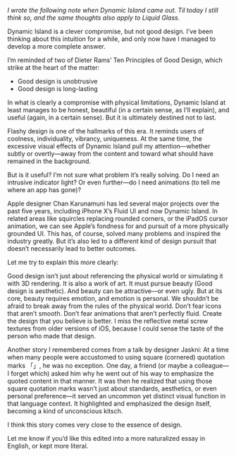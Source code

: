_I wrote the following note when Dynamic Island came out. Til today I still think so, and the same thoughts also apply to Liquid Glass._

Dynamic Island is a clever compromise, but not good design.
I’ve been thinking about this intuition for a while, and only now have I managed to develop a more complete answer.

I’m reminded of two of Dieter Rams’ Ten Principles of Good Design, which strike at the heart of the matter:
- Good design is unobtrusive
- Good design is long-lasting

In what is clearly a compromise with physical limitations, Dynamic Island at least manages to be honest, beautiful (in a certain sense, as I’ll explain), and useful (again, in a certain sense). But it is ultimately destined not to last.

Flashy design is one of the hallmarks of this era. It reminds users of coolness, individuality, vibrancy, uniqueness. At the same time, the excessive visual effects of Dynamic Island pull my attention—whether subtly or overtly—away from the content and toward what should have remained in the background.

But is it useful? I’m not sure what problem it’s really solving. Do I need an intrusive indicator light? Or even further—do I need animations (to tell me where an app has gone)?

Apple designer Chan Karunamuni has led several major projects over the past five years, including iPhone X’s Fluid UI and now Dynamic Island. In related areas like squircles replacing rounded corners, or the iPadOS cursor animation, we can see Apple’s fondness for and pursuit of a more physically grounded UI. This has, of course, solved many problems and inspired the industry greatly. But it’s also led to a different kind of design pursuit that doesn’t necessarily lead to better outcomes.

Let me try to explain this more clearly:

Good design isn’t just about referencing the physical world or simulating it with 3D rendering. It is also a work of art. It must pursue beauty (Good design is aesthetic). And beauty can be attractive—or even ugly. But at its core, beauty requires emotion, and emotion is personal. We shouldn’t be afraid to break away from the rules of the physical world. Don’t fear icons that aren’t smooth. Don’t fear animations that aren’t perfectly fluid. Create the design that you believe is better.
I miss the reflective metal screw textures from older versions of iOS, because I could sense the taste of the person who made that design.

Another story I remembered comes from a talk by designer Jaskni:
At a time when many people were accustomed to using square (cornered) quotation marks 「」, he was no exception. One day, a friend (or maybe a colleague—I forget which) asked him why he went out of his way to emphasize the quoted content in that manner. It was then he realized that using those square quotation marks wasn’t just about standards, aesthetics, or even personal preference—it served an uncommon yet distinct visual function in that language context. It highlighted and emphasized the design itself, becoming a kind of unconscious kitsch.

I think this story comes very close to the essence of design.

Let me know if you’d like this edited into a more naturalized essay in English, or kept more literal.